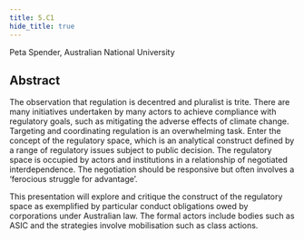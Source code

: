 ```yaml
---
title: 5.C1
hide_title: true
---
```


<AbstractHeader sKey='id5_C1'>
Peta Spender, Australian National University
</AbstractHeader>

## Abstract
The observation that regulation is decentred and pluralist is trite. There are many
initiatives undertaken by many actors to achieve compliance with regulatory goals,
such as mitigating the adverse effects of climate change. Targeting and coordinating
regulation is an overwhelming task. Enter the concept of the regulatory space, which
is an analytical construct defined by a range of regulatory issues subject to public
decision. The regulatory space is occupied by actors and institutions in a relationship
of negotiated interdependence. The negotiation should be responsive but often
involves a ‘ferocious struggle for advantage’.

This presentation will explore and critique the construct of the regulatory space as
exemplified by particular conduct obligations owed by corporations under Australian
law. The formal actors include bodies such as ASIC and the strategies involve
mobilisation such as class actions.